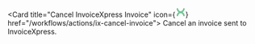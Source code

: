 <Card title="Cancel InvoiceXpress Invoice"
  icon={<svg width="20" height="20" viewBox="0 0 20 20" fill="none" xmlns="http://www.w3.org/2000/svg"><path d="M14.9636 3.2801C14.737 4.45968 14.1377 5.62908 13.322 6.48672C12.6704 7.17131 11.5659 7.98696 10.0006 7.98696C8.44559 7.98696 7.34102 7.16113 6.68566 6.46763C5.87378 5.60617 5.27313 4.44314 5.04026 3.27374C4.89264 2.53698 4.26273 2 3.53866 2H3.53357C3.07672 2 2.64788 2.20996 2.35519 2.57516C2.0676 2.93526 1.9467 3.40608 2.02178 3.86671C2.3501 5.88611 3.32487 7.73119 4.76539 9.06474C5.13952 9.41085 5.54037 9.71751 5.96285 9.98091C5.97685 9.99109 5.97685 10.0102 5.96285 10.0204C5.54037 10.2838 5.13952 10.5904 4.76539 10.9365C3.32487 12.2701 2.3501 14.1152 2.02178 16.1346C1.9467 16.5952 2.0676 17.066 2.35519 17.4248C2.64788 17.79 3.07672 18 3.53357 18C4.26273 18 4.89392 17.4617 5.03644 16.7212C5.26295 15.5403 5.86105 14.3709 6.67802 13.5146C7.32957 12.83 8.43413 12.0143 10.0006 12.0143C11.5544 12.0143 12.659 12.8401 13.3143 13.5324C14.1262 14.3938 14.7269 15.5581 14.9597 16.7263C15.1074 17.4656 15.7385 18 16.4601 18H16.4664C16.9233 18 17.3521 17.79 17.6448 17.4248C17.9324 17.066 18.0533 16.5952 17.9782 16.1346C17.6499 14.1152 16.6751 12.2701 15.2346 10.9365C14.8592 10.5904 14.4584 10.2838 14.0384 10.0204C14.0231 10.0102 14.0231 9.99109 14.0384 9.98091C14.4584 9.71751 14.8592 9.41085 15.2346 9.06474C16.6751 7.73119 17.6499 5.88611 17.9782 3.86671C18.0533 3.40608 17.9324 2.93526 17.6448 2.57516C17.3521 2.20996 16.9233 2 16.4664 2C15.7373 2 15.1061 2.53825 14.9636 3.2801Z" fill="#73C696"/></svg>} href="/workflows/actions/ix-cancel-invoice">
  Cancel an invoice sent to InvoiceXpress.
</Card>